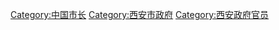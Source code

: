 [[Category:中国市长|Category:中国市长]]
[[Category:西安市政府|Category:西安市政府]]
[[Category:西安政府官员|Category:西安政府官员]]